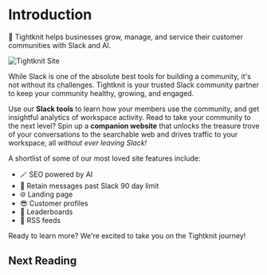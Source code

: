 
# Introduction

🧶 Tightknit helps businesses grow, manage, and service their customer
communities with Slack and AI.

![Tightknit Site](/web-community-screenshot.png)

While Slack is one of the absolute best tools for building a community, it's not without its challenges. Tightknit is your trusted Slack community partner to keep your community healthy, growing, and engaged.

Use our **Slack tools** to learn how your members use the community, and get insightful analytics of workspace activity. Read to take your community to the next level? Spin up a **companion website** that unlocks the treasure trove of your conversations to the searchable web and drives traffic to your workspace, all _without ever leaving Slack!_

A shortlist of some of our most loved site features include:

- 🪄 SEO powered by AI
- 📅 Retain messages past Slack 90 day limit
- 🌐 Landing page
- 😎 Customer profiles
- 🥇 Leaderboards
- 🧵 RSS feeds

Ready to learn more? We're excited to take you on the Tightknit journey!

## Next Reading

<Cards>
  <Card title="Getting Started" href="/getting-started" />
  <Card title="Learn the Basics" href="/basics" />
  <Card title="Setup your Community" href="/slack-administration" />
  <Card title="Learn about the Tightknit Site" href="/tightknit-site" />
  <Card title="Best Practices" href="/slack-community-best-practices" />
</Cards>
